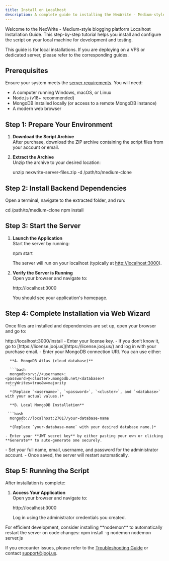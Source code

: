 ```yaml
---
title: Install on Localhost
description: A complete guide to installing the NexWrite - Medium-style blogging platform script on your local machine, including setup, license activation, and database configuration.
---
```




Welcome to the NexWrite -  Medium-style blogging platform Localhost Installation Guide. This step-by-step tutorial helps you install and configure the script on your local machine for development and testing.

<Note>
  This guide is for local installations. If you are deploying on a VPS or dedicated server, please refer to the corresponding guides.
</Note>

## Prerequisites

Ensure your system meets the [server requirements](/get-started/server-requirements). You will need:

- A computer running Windows, macOS, or Linux
- Node.js (v18+ recommended)
- MongoDB installed locally (or access to a remote MongoDB instance)
- A modern web browser

## Step 1: Prepare Your Environment

1. **Download the Script Archive**  
   After purchase, download the ZIP archive containing the script files from your account or email.

2. **Extract the Archive**  
   Unzip the archive to your desired location:
   
   <CodeBlock language="bash">
   unzip nexwrite-server-files.zip -d /path/to/medium-clone
   </CodeBlock>

## Step 2: Install Backend Dependencies

Open a terminal, navigate to the extracted folder, and run:

<CodeBlock language="bash">
cd /path/to/medium-clone
npm install
</CodeBlock>

## Step 3: Start the Server

1. **Launch the Application**  
   Start the server by running:

   <CodeBlock language="bash">
   npm start
   </CodeBlock>
   
   The server will run on your localhost (typically at [http://localhost:3000](http://localhost:3000)).

2. **Verify the Server is Running**  
   Open your browser and navigate to:
   
   <CodeBlock language="txt">
   http://localhost:3000
   </CodeBlock>
   
   You should see your application's homepage.

## Step 4: Complete Installation via Web Wizard
Once files are installed and dependencies are set up, open your browser and go to:

<CodeBlock language="txt">
http://localhost:3000/install
</CodeBlock>
<Steps>
  <Step title="License Activation">
    - Enter your license key.  
    - If you don’t know it, go to [https://license.jooj.us](https://license.jooj.us/) and log in with your purchase email.
  </Step>

  <Step title="Database Configuration">
    - Enter your MongoDB connection URI. You can use either:
      
      **A. MongoDB Atlas (cloud database)**
      
      ```bash
      mongodb+srv://<username>:<password>@<cluster>.mongodb.net/<database>?retryWrites=true&w=majority
      ```
      *(Replace `<username>`, `<password>`, `<cluster>`, and `<database>` with your actual values.)*
      
      **B. Local MongoDB Installation**
      
     ```bash
      mongodb://localhost:27017/your-database-name
         ```
      *(Replace `your-database-name` with your desired database name.)*
      
    - Enter your **JWT secret key** by either pasting your own or clicking **Generate** to auto-generate one securely.
  </Step>


  <Step title="Create Admin">
    - Set your full name, email, username, and password for the administrator account.  
    - Once saved, the server will restart automatically.
  </Step>
</Steps>

## Step 5: Running the Script

After installation is complete:

1. **Access Your Application**  
   Open your browser and navigate to:
   
   <CodeBlock language="txt">
   http://localhost:3000
   </CodeBlock>
   
   Log in using the administrator credentials you created.

<Tip>
  For efficient development, consider installing **nodemon** to automatically restart the server on code changes:
  
  <CodeBlock language="bash">
  npm install -g nodemon
  nodemon server.js
  </CodeBlock>
</Tip>

If you encounter issues, please refer to the [Troubleshooting Guide](/get-started/installation/troubleshooting) or contact [support@jooj.us](mailto:support@jooj.us).